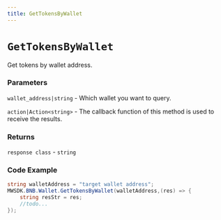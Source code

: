 ```yaml
---
title: GetTokensByWallet
---
```


# `GetTokensByWallet`

Get tokens by wallet address.
### Parameters
`wallet_address|string` - Which wallet you want to query.

`action|Action<string>` - The callback function of this method is used to receive the results.

### Returns
`response class` - `string`

### Code Example
```csharp
string walletAddress = "target wallet address";
MWSDK.BNB.Wallet.GetTokensByWallet(walletAddress,(res) => {
    string resStr = res;
    //todo...
});
```